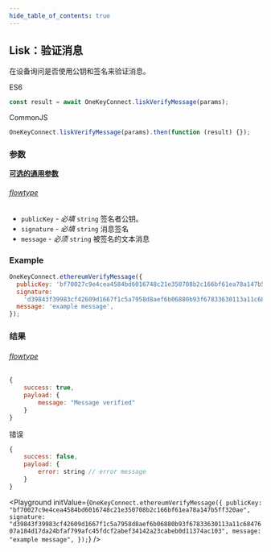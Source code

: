 ```yaml
---
hide_table_of_contents: true
---
```



## Lisk：验证消息

在设备询问是否使用公钥和签名来验证消息。

ES6

```javascript
const result = await OneKeyConnect.liskVerifyMessage(params);
```

CommonJS

```javascript
OneKeyConnect.liskVerifyMessage(params).then(function (result) {});
```

### 参数

[****可选的通用参数****](./commonParams)

###### [flowtype](https://github.com/OneKeyHQ/connect/blob/onekey/src/js/types/lisk.js#L133-L137)

* `publicKey` - *必填* `string` 签名者公钥。
* `signature` - _必填_ `string` 消息签名
* `message` - *必须* `string` 被签名的文本消息

### Example

```javascript
OneKeyConnect.ethereumVerifyMessage({
  publicKey: 'bf70027c9e4cea4584bd6016748c21e350708b2c166bf61ea78a147b5ff320ae',
  signature:
    'd39843f39983cf42609d1667f1c5a7958d8aef6b06880b93f67833630113a11c6847607a184d17da24bfaf799afc45fdcf2abef34142a23cabeb0d11374ac103',
  message: 'example message',
});
```

### 结果

###### [flowtype](https://github.com/OneKeyHQ/connect/blob/onekey/src/js/types/lisk.js#L139-L142)

```javascript
{
    success: true,
    payload: {
        message: "Message verified"
    }
}
```

错误

```javascript
{
    success: false,
    payload: {
        error: string // error message
    }
}
```

<Playground
  initValue={`OneKeyConnect.ethereumVerifyMessage({
    publicKey: "bf70027c9e4cea4584bd6016748c21e350708b2c166bf61ea78a147b5ff320ae",
    signature: "d39843f39983cf42609d1667f1c5a7958d8aef6b06880b93f67833630113a11c6847607a184d17da24bfaf799afc45fdcf2abef34142a23cabeb0d11374ac103",
    message: "example message",
});`}
/>
